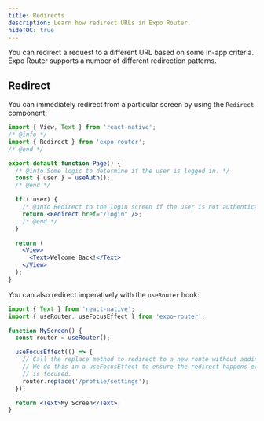 ```yaml
---
title: Redirects
description: Learn how redirect URLs in Expo Router.
hideTOC: true
---
```


You can redirect a request to a different URL based on some in-app criteria. Expo Router supports a number of different redirection patterns.

## Redirect

You can immediately redirect from a particular screen by using the `Redirect` component:

```jsx
import { View, Text } from 'react-native';
/* @info */
import { Redirect } from 'expo-router';
/* @end */

export default function Page() {
  /* @info Some logic to determine if the user is logged in. */
  const { user } = useAuth();
  /* @end */

  if (!user) {
    /* @info Redirect to the login screen if the user is not authenticated. */
    return <Redirect href="/login" />;
    /* @end */
  }

  return (
    <View>
      <Text>Welcome Back!</Text>
    </View>
  );
}
```

You can also redirect imperatively with the `useRouter` hook:

```jsx
import { Text } from 'react-native';
import { useRouter, useFocusEffect } from 'expo-router';

function MyScreen() {
  const router = useRouter();

  useFocusEffect(() => {
    // Call the replace method to redirect to a new route without adding to the history.
    // We do this in a useFocusEffect to ensure the redirect happens every time the screen
    // is focused.
    router.replace('/profile/settings');
  });

  return <Text>My Screen</Text>;
}
```
